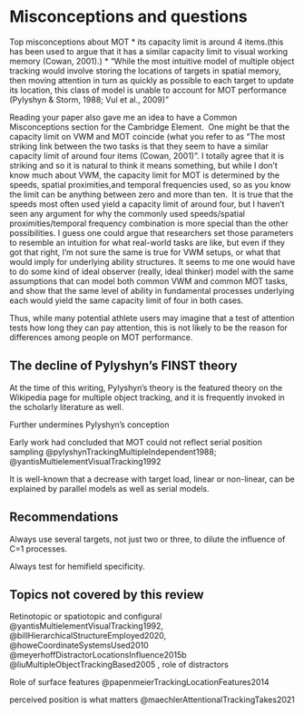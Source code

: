 # Misconceptions and questions

Top misconceptions about MOT
* its capacity limit is around 4 items.(this has been used to argue that it has a similar capacity limit to visual working memory (Cowan, 2001).)
* "While the most intuitive model of multiple object tracking would involve storing the locations of targets in spatial memory, then moving attention in turn as quickly as possible to each target to update its location, this class of model is unable to account for MOT performance (Pylyshyn & Storm, 1988; Vul et al., 2009)"

Reading your paper also gave me an idea to have a Common Misconceptions section for the Cambridge Element.  One might be that the capacity limit on VWM and MOT coincide (what you refer to as "The most striking link between the two tasks is that they seem to have a similar capacity limit of around four items (Cowan, 2001)". I totally agree that it is striking and so it is natural to think it means something, but while I don't know much about VWM, the capacity limit for MOT is determined by the speeds, spatial proximities,and temporal frequencies used, so as you know the limit can be anything between zero and more than ten.  It is true that the speeds most often used yield a capacity limit of around four, but I haven't seen any argument for why the commonly used speeds/spatial proximities/temporal frequency combination is more special than the other possibilities. I guess one could argue that researchers set those parameters to resemble an intuition for what real-world tasks are like, but even if they got that right, I'm not sure the same is true for VWM setups, or what that would imply for underlying ability structures. It seems to me one would have to do some kind of ideal observer (really, ideal thinker) model with the same assumptions that can model both common VWM and common MOT tasks, and show that the same level of ability in fundamental processes underlying each would yield the same capacity limit of four in both cases.

Thus, while many potential athlete users may imagine that a test of attention tests how long they can pay attention, this is not likely to be the reason for differences among people on MOT performance. 

## The decline of Pylyshyn's FINST theory

At the time of this writing, Pylyshyn's theory is the featured theory on the Wikipedia page for multiple object tracking, and it is frequently invoked in the scholarly literature as well.

Further undermines Pylyshyn's conception

Early work had concluded that MOT could not reflect serial position sampling @pylyshynTrackingMultipleIndependent1988; @yantisMultielementVisualTracking1992

It is well-known that a decrease with target load, linear or non-linear, can be explained by parallel models as well as serial models.

## Recommendations

Always use several targets, not just two or three, to dilute the influence of C=1 processes.

Always test for hemifield specificity.

## Topics not covered by this review

Retinotopic or spatiotopic and configural @yantisMultielementVisualTracking1992, @billHierarchicalStructureEmployed2020, @howeCoordinateSystemsUsed2010
@meyerhoffDistractorLocationsInfluence2015b @liuMultipleObjectTrackingBased2005
, role of distractors 


Role of surface features @papenmeierTrackingLocationFeatures2014

perceived position is what matters @maechlerAttentionalTrackingTakes2021
